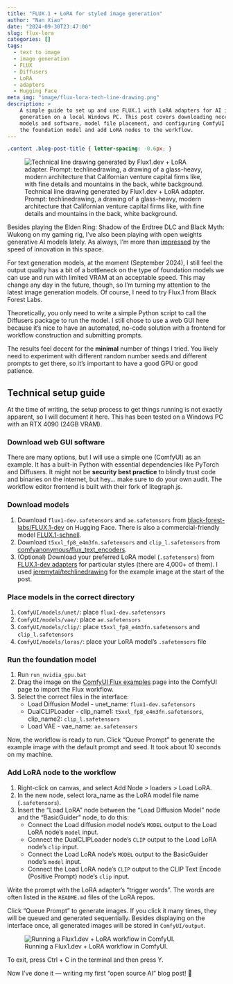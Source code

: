 ```yaml
---
title: "FLUX.1 + LoRA for styled image generation"
author: "Nan Xiao"
date: "2024-09-30T23:47:00"
slug: flux-lora
categories: []
tags:
  - text to image
  - image generation
  - FLUX
  - Diffusers
  - LoRA
  - adapters
  - Hugging Face
meta_img: "image/flux-lora-tech-line-drawing.png"
description: >
    A simple guide to set up and use FLUX.1 with LoRA adapters for AI image
    generation on a local Windows PC. This post covers downloading necessary
    models and software, model file placement, and configuring ComfyUI to run
    the foundation model and add LoRA nodes to the workflow.
---
```


```css
.content .blog-post-title { letter-spacing: -0.6px; }
```

![Technical line drawing generated by Flux1.dev + LoRA adapter.<br>
Prompt: techlinedrawing, a drawing of a glass-heavy, modern architecture that
Californian venture capital firms like, with fine details and mountains
in the back, white background.](/image/flux-lora-tech-line-drawing.png)

Besides playing the Elden Ring: Shadow of the Erdtree DLC and Black Myth: Wukong
on my gaming rig, I've also been playing with open weights generative AI models
lately. As always, I'm more than [impressed](https://nanx.me/blog/post/pkglite-llm-prompt/)
by the speed of innovation in this space.

For text generation models, at the moment (September 2024), I still feel the
output quality has a bit of a bottleneck on the type of foundation models
we can use and run with limited VRAM at an acceptable speed.
This may change any day in the future, though, so I'm turning my
attention to the latest image generation models.
Of course, I need to try Flux.1 from Black Forest Labs.

Theoretically, you only need to write a simple Python script to call
the Diffusers package to run the model. I still chose to use a web
GUI here because it's nice to have an automated, no-code solution
with a frontend for workflow construction and submitting prompts.

The results feel decent for the **minimal** number of things I tried.
You likely need to experiment with different random number seeds and different
prompts to get there, so it's important to have a good GPU or good patience.

## Technical setup guide

At the time of writing, the setup process to get things running is
not exactly apparent, so I will document it here.
This has been tested on a Windows PC with an RTX 4090 (24GB VRAM).

### Download web GUI software

There are many options, but I will use a simple one (ComfyUI) as an example.
It has a built-in Python with essential dependencies like PyTorch and Diffusers.
It might not be **security best practice** to blindly trust code and binaries
on the internet, but hey... make sure to do your own audit.
The workflow editor frontend is built with their fork of litegraph.js.

### Download models

1. Download `flux1-dev.safetensors` and `ae.safetensors` from
   [black-forest-labs/FLUX.1-dev](https://huggingface.co/black-forest-labs/FLUX.1-dev)
   on Hugging Face. There is also a commercial-friendly model
   [FLUX.1-schnell](https://huggingface.co/black-forest-labs/FLUX.1-schnell).
1. Download `t5xxl_fp8_e4m3fn.safetensors` and `clip_l.safetensors` from
   [comfyanonymous/flux_text_encoders](https://huggingface.co/comfyanonymous/flux_text_encoders/tree/main).
1. (Optional) Download your preferred LoRA model (`.safetensors`) from
   [FLUX.1-dev adapters](https://huggingface.co/models?other=base_model:adapter:black-forest-labs/FLUX.1-dev) for particular styles (there are 4,000+ of them).
   I used [jeremytai/techlinedrawing](https://huggingface.co/jeremytai/techlinedrawing)
   for the example image at the start of the post.

### Place models in the correct directory

1. `ComfyUI/models/unet/`: place `flux1-dev.safetensors`
1. `ComfyUI/models/vae/`: place `ae.safetensors`
1. `ComfyUI/models/clip/`: place `t5xxl_fp8_e4m3fn.safetensors` and `clip_l.safetensors`
1. `ComfyUI/models/loras/`: place your LoRA model's `.safetensors` file

### Run the foundation model

1. Run `run_nvidia_gpu.bat`
1. Drag the image on the [ComfyUI Flux examples](https://comfyanonymous.github.io/ComfyUI_examples/flux/) page into the ComfyUI page to import the Flux workflow.
1. Select the correct files in the interface:
   - Load Diffusion Model - unet_name: `flux1-dev.safetensors`
   - DualCLIPLoader - clip_name1: `t5xxl_fp8_e4m3fn.safetensors`, clip_name2: `clip_l.safetensors`
   - Load VAE - vae_name: `ae.safetensors`

Now, the workflow is ready to run. Click "Queue Prompt" to generate the example
image with the default prompt and seed. It took about 10 seconds on my machine.

### Add LoRA node to the workflow

1. Right-click on canvas, and select Add Node > loaders > Load LoRA.
1. In the new node, select lora_name as the LoRA model file name (`.safetensors`).
1. Insert the "Load LoRA" node between the "Load Diffusion Model" node and
   the "BasicGuider" node, to do this:
   - Connect the Load diffusion model node's `MODEL` output to the
     Load LoRA node's `model` input.
   - Connect the DualCLIPLoader node's `CLIP` output to the
     Load LoRA node's `clip` input.
   - Connect the Load LoRA node's `MODEL` output to the
     BasicGuider node's `model` input.
   - Connect the Load LoRA node's `CLIP` output to the
     CLIP Text Encode (Positive Prompt) node's `clip` input.

Write the prompt with the LoRA adapter's "trigger words". The words are often
listed in the `README.md` files of the LoRA repos.

Click "Queue Prompt" to generate images. If you click it many times, they
will be queued and generated sequentially. Besides displaying on the interface
once, all generated images will be stored in `ComfyUI/output`.

![Running a Flux1.dev + LoRA workflow in ComfyUI.](images/flux-lora-comfyui.png)

To exit, press Ctrl + C in the terminal and then press Y.

Now I've done it --- writing my first "open source AI" blog post! 🤗
